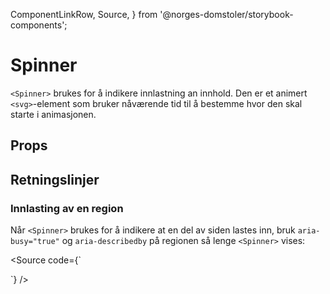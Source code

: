   ComponentLinkRow,
  Source,
} from '@norges-domstoler/storybook-components';

<Meta of={SpinnerStories} />

# Spinner

<ComponentLinkRow
  docsHref="https://design.domstol.no/987b33f71/p/37e415-spinner/b/7539bc"
  githubHref="https://github.com/domstolene/designsystem/tree/main/packages/components/src/components/Spinner"
  storybookHref="https://domstolene.github.io/designsystem/?path=/story/dds-components-spinner--default"
  withBottomSpacing
/>

`<Spinner>` brukes for å indikere innlastning an innhold. Den er et animert `<svg>`-element som bruker nåværende tid til å bestemme hvor den skal starte i animasjonen.

## Props

<Canvas of={SpinnerStories.Default} sourceState="shown" />
<Controls of={SpinnerStories.Default} />

## Retningslinjer

### Innlasting av en region

Når `<Spinner>` brukes for å indikere at en del av siden lastes inn, bruk `aria-busy="true"` og `aria-describedby` på regionen så lenge `<Spinner>` vises:

<Source
  code={`
<div aria-busy="true" aria-describedby="spinner-id">
  <Spinner id="spinner-id" />
</div>
`}
/>
